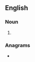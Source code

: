 ==English==

===Noun===
{{en-noun}}

# {{alt form|en|ablet}} {{qualifier|freshwater fish}}

===Anagrams===
* {{anagrams|en|a=abeln|Blane|leban}}